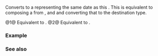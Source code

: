 {{cpp/chrono/year_month_day_last/title|operator sys_days|operator local_days}}
{{cpp/chrono/year_month_day_last/navbar}}
{{dcl begin}}
{{dcl|since=c++20|num=1|
constexpr operator std::chrono::sys_days() const noexcept;
}}
{{dcl|since=c++20|num=2|
constexpr explicit operator std::chrono::local_days() const noexcept;
}}
{{dcl end}}

Converts {{c|*this}} to a {{lc|std::chrono::time_point}} representing the same date as this {{tt|year_month_day_last}}. This is equivalent to composing a {{tt|year_month_day}} from {{tt|year()}}, {{tt|month()}} and {{tt|day()}} and converting that {{tt|year_month_day}} to the destination type.

@1@ Equivalent to {{c|std::chrono::sys_days(year()/month()/day())}}.
@2@ Equivalent to {{c|std::chrono::local_days(year()/month()/day())}}.

===Example===
{{example
|code=
#include &lt;array&gt;
#include &lt;chrono&gt;
#include &lt;iostream&gt;
#include &lt;string_view&gt;
using namespace std::chrono;
using namespace std::literals;

int main()
{
    constexpr std::chrono::year y{2023y};
    constexpr std::array quarters{"1st"sv, "2nd"sv, "3rd"sv, "4th"sv};
    constexpr auto mq{12 / 4}; // months per quarter        

    std::cout &lt;&lt; "In year " &lt;&lt; static_cast&lt;int&gt;(y) &lt;&lt; '\n';
    for (auto q = 1; q &lt; 5; ++q)
    {
        const auto ls = y / std::chrono::month(q * mq) / Sunday[last];
        const auto ld = y / std::chrono::month(q * mq) / last;
        // subtract last Sunday from last day for day of week
        const auto index = (sys_days(ld) - sys_days(ls)).count();
        std::cout &lt;&lt; "The " &lt;&lt; quarters[q - 1] &lt;&lt; " quarter ends on a "  
                  &lt;&lt; std::chrono::weekday(index) &lt;&lt; '\n';
    }
}
|output=
In year 2023
The 1st quarter ends on a Fri
The 2nd quarter ends on a Fri
The 3rd quarter ends on a Sat
The 4th quarter ends on a Sun
}}

===See also===
{{dsc begin}}
{{dsc inc|cpp/chrono/year_month_day/dsc operator days}}
{{dsc end}}

{{langlinks|es|ja|ru|zh}}